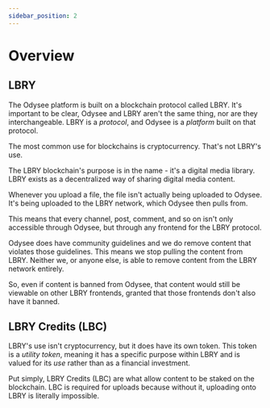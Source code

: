 ---
sidebar_position: 2
---

# Overview

## LBRY

The Odysee platform is built on a blockchain protocol called LBRY. It's important to be clear, Odysee and LBRY aren't the same thing, nor are they interchangeable. LBRY is a *protocol*, and Odysee is a *platform* built on that protocol.

The most common use for blockchains is cryptocurrency. That's not LBRY's use.

The LBRY blockchain's purpose is in the name - it's a digital media library. LBRY exists as a decentralized way of sharing digital media content.

Whenever you upload a file, the file isn't actually being uploaded to Odysee. It's being uploaded to the LBRY network, which Odysee then pulls from.

This means that every channel, post, comment, and so on isn't only accessible through Odysee, but through any frontend for the LBRY protocol.

Odysee does have community guidelines and we do remove content that violates those guidelines. This means we stop pulling the content from LBRY. Neither we, or anyone else, is able to remove content from the LBRY network entirely.

So, even if content is banned from Odysee, that content would still be viewable on other LBRY frontends, granted that those frontends don't also have it banned.

## LBRY Credits (LBC)

LBRY's use isn't cryptocurrency, but it does have its own token. This token is a *utility token*, meaning it has a specific purpose within LBRY and is valued for its *use* rather than as a financial investment.

Put simply, LBRY Credits (LBC) are what allow content to be staked on the blockchain. LBC is required for uploads because without it, uploading onto LBRY is literally impossible.